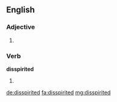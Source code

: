 ==English==

===Adjective===
{{head|en}}

# {{alternative spelling of|dispirited}}

===Verb===
'''disspirited'''

# {{en-past of|disspirit}} {{alternative spelling of|dispirited}}

[[de:disspirited]]
[[fa:disspirited]]
[[mg:disspirited]]